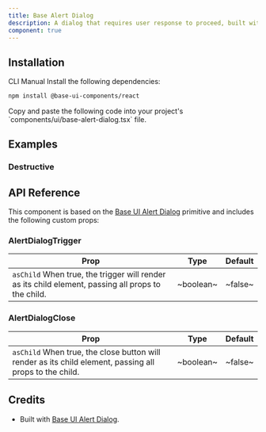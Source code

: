 ```yaml
---
title: Base Alert Dialog
description: A dialog that requires user response to proceed, built with Base UI components.
component: true
---
```


<ExamplePreview path="base-alert-dialog/default" />

## Installation

<Tabs defaultValue="cli">

<TabsList>
  <TabsTrigger value="cli">CLI</TabsTrigger>
  <TabsTrigger value="manual">Manual</TabsTrigger>
</TabsList>

<TabsContent value="cli">
  <CliCommands name="base-alert-dialog" />
</TabsContent>

<TabsContent value="manual">
<Steps>

<Step>
Install the following dependencies:

```bash
npm install @base-ui-components/react
```

</Step>

<Step>
Copy and paste the following code into your project's `components/ui/base-alert-dialog.tsx` file.

<ComponentPreview name="base-alert-dialog" />

</Step>

</Steps>
</TabsContent>

</Tabs>

## Examples

### Destructive

<ExamplePreview path="base-alert-dialog/destructive" />

## API Reference

This component is based on the [Base UI Alert Dialog](https://base-ui.com/react/components/alert-dialog) primitive and includes the following custom props:

### AlertDialogTrigger

| **Prop**                                                                                                                      | **Type**  | **Default** |
| ----------------------------------------------------------------------------------------------------------------------------- | --------- | ----------- |
| `asChild` <PopoverInfo>When true, the trigger will render as its child element, passing all props to the child.</PopoverInfo> | ~boolean~ | ~false~     |

### AlertDialogClose

| **Prop**                                                                                                                           | **Type**  | **Default** |
| ---------------------------------------------------------------------------------------------------------------------------------- | --------- | ----------- |
| `asChild` <PopoverInfo>When true, the close button will render as its child element, passing all props to the child.</PopoverInfo> | ~boolean~ | ~false~     |

## Credits

- Built with [Base UI Alert Dialog](https://base-ui.com/react/components/alert-dialog).
